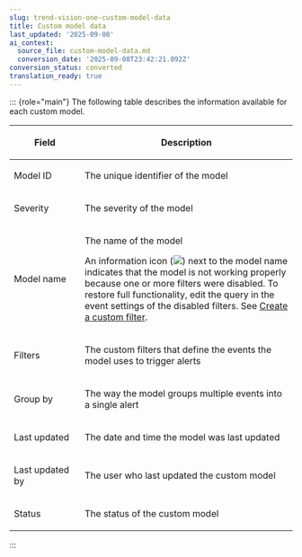```yaml
---
slug: trend-vision-one-custom-model-data
title: Custom model data
last_updated: '2025-09-08'
ai_context:
  source_file: custom-model-data.md
  conversion_date: '2025-09-08T23:42:21.092Z'
conversion_status: converted
translation_ready: true
---
```


::: {role="main"}
The following table describes the information available for each custom model.

<table>
<colgroup>
<col style="width: 25%" />
<col style="width: 75%" />
</colgroup>
<thead>
<tr>
<th><p>Field</p></th>
<th><p>Description</p></th>
</tr>
</thead>
<tbody>
<tr>
<td><p>Model ID</p></td>
<td><p>The unique identifier of the model</p></td>
</tr>
<tr>
<td><p>Severity</p></td>
<td><p>The severity of the model</p></td>
</tr>
<tr>
<td><p>Model name</p></td>
<td><p>The name of the model</p>
<p>An information icon (<img src="./images/disabled=6e5bd66a-4b63-4096-867e-128dce2c0ebf.webp" />) next to the model name indicates that the model is not working properly because one or more filters were disabled. To restore full functionality, edit the query in the event settings of the disabled filters. See <a href="trend-vision-one-creating-custom-filter">Create a custom filter</a>.</p></td>
</tr>
<tr>
<td><p>Filters</p></td>
<td><p>The custom filters that define the events the model uses to trigger alerts</p></td>
</tr>
<tr>
<td><p>Group by</p></td>
<td><p>The way the model groups multiple events into a single alert</p></td>
</tr>
<tr>
<td><p>Last updated</p></td>
<td><p>The date and time the model was last updated</p></td>
</tr>
<tr>
<td><p>Last updated by</p></td>
<td><p>The user who last updated the custom model</p></td>
</tr>
<tr>
<td><p>Status</p></td>
<td><p>The status of the custom model</p></td>
</tr>
</tbody>
</table>
:::
